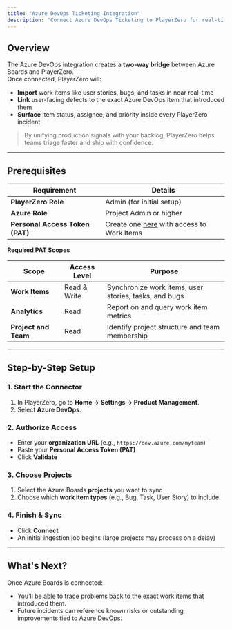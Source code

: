 ```yaml
---
title: "Azure DevOps Ticketing Integration"
description: "Connect Azure DevOps Ticketing to PlayerZero for real-time work item sync, defect traceability, and AI-powered debugging."
---
```


## Overview

The Azure DevOps integration creates a **two-way bridge** between Azure Boards and PlayerZero.  
Once connected, PlayerZero will:

- **Import** work items like user stories, bugs, and tasks in near real-time  
- **Link** user-facing defects to the exact Azure DevOps item that introduced them  
- **Surface** item status, assignee, and priority inside every PlayerZero incident  

> By unifying production signals with your backlog, PlayerZero helps teams triage faster and ship with confidence.

---

## Prerequisites

| Requirement | Details |
|-------------|---------|
| **PlayerZero Role** | Admin (for initial setup) |
| **Azure Role** | Project Admin or higher |
| **Personal Access Token (PAT)** | Create one [here](https://learn.microsoft.com/en-us/azure/devops/organizations/accounts/use-personal-access-tokens-to-authenticate?view=azure-devops&tabs=Windows) with access to Work Items |

**Required PAT Scopes**

| Scope | Access Level | Purpose |
|-------|--------------|---------|
| **Work Items** | Read & Write | Synchronize work items, user stories, tasks, and bugs |
| **Analytics** | Read | Report on and query work item metrics |
| **Project and Team** | Read | Identify project structure and team membership |

---

## Step-by-Step Setup

### 1. Start the Connector
1. In PlayerZero, go to **Home → Settings → Product Management**.  
2. Select **Azure DevOps**.

### 2. Authorize Access
- Enter your **organization URL** (e.g., `https://dev.azure.com/myteam`)  
- Paste your **Personal Access Token (PAT)**  
- Click **Validate**

### 3. Choose Projects
1. Select the Azure Boards **projects** you want to sync  
2. Choose which **work item types** (e.g., Bug, Task, User Story) to include  

### 4. Finish & Sync
- Click **Connect**  
- An initial ingestion job begins (large projects may process on a delay)  

---

## What's Next?

Once Azure Boards is connected:

- You’ll be able to trace problems back to the exact work items that introduced them.
- Future incidents can reference known risks or outstanding improvements tied to Azure DevOps.
